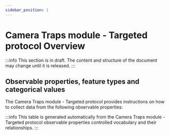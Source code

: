 ```yaml
---
sidebar_position: 1
---
```



# Camera Traps module - Targeted protocol Overview

:::info
This section is in draft. The content and structure of the document may change until it is released.
:::

## Observable properties, feature types and categorical values

The Camera Traps module - Targeted protocol provides instructions on how to collect data from the following observable properties:

<OverviewTable moduleOpCollectionUri="https://linked.data.gov.au/def/nrm/0942f925-a521-44e8-83e8-f2ff988f8d84" />

:::info
This table is generated automatically from the Camera Traps module - Targeted protocol observable properties controlled vocabulary and their relationships.
:::